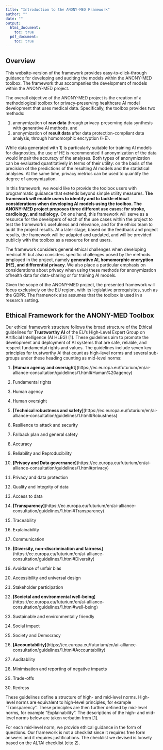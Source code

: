 ```yaml
---
title: "Introduction to the ANONY-MED Framework"
author: ""
date: ""
output:
  html_document:
    toc: true
  pdf_document:
    toc: true
---
```


## Overview

This website-version of the framework provides easy-to-click-through guidance for developing and auditing the models within the ANONY-MED toolbox. The framework thus accompanies the development of models within the ANONY-MED project. 

The overall objective of the ANONY-MED project is the creation of a methodological toolbox for privacy-preserving healthcare AI model development that uses medical data. Specifically, the toolbox provides two methods:

  1) anonymization of **raw data** through privacy-preserving data synthesis with generative AI methods, and 
  2) anonymization of **result data** after data protection-compliant data analysis, through homomorphic encryption (HE).

While data generated with 1) is particularly suitable for training AI models for diagnostics, the use of HE is recommended if anonymization of the data would impair the accuracy of the analyses. Both types of anonymization can be evaluated quantitatively in terms of their utility: on the basis of the precision of the predictions of the resulting AI models and the statistical analyses. At the same time, privacy metrics can be used to quantify the degree of anonymization.

In this framework, we would like to provide the toolbox users with programmatic guidance that extends beyond simple utility measures. **The framework will enable users to identify and to tackle ethical considerations when developing AI models using the toolbox. The ANONY-MED project proposes three different use cases: for stroke, cardiology, and radiology.** On one hand, this framework will serve as a resource for the developers of each of the use cases within the project to test the framework’s usefulness and relevance, and for the ethics team to audit the project results. At a later stage, based on the feedback and project results, the framework will be adapted and updated, and will be provided publicly with the toolbox as a resource for end users.

The framework considers general ethical challenges when developing medical AI but also considers specific challenges posed by the methods employed in the project, namely **generative AI, homomorphic encryption (HE), and differential privacy.** We also place a particular emphasis on considerations about privacy when using these methods for anonymization ofhealth data for data-sharing or for training AI models.

Given the scope of the ANONY-MED project, the presented framework will focus exclusively on the EU region, with its legislative prerequisites, such as the GDPR. The framework also assumes that the toolbox is used in a research setting. 

## Ethical Framework for the ANONY-MED Toolbox

Our ethical framework structure follows the broad structure of the Ethical guidelines for **Trustworthy AI** of the EU's High-Level Expert Group on Artificial Intelligence (AI HLEG) [1]. These guidelines aim to promote the development and deployment of AI systems that are safe, reliable, and respect fundamental rights and values. The guidelines include seven key principles for trustworthy AI that count as high-level norms and several sub-groups under these heading counting as mid-level norms:

1.	**[Human agency and oversight]**(https://ec.europa.eu/futurium/en/ai-alliance-consultation/guidelines/1.html#Human%20agency)
  1.	Fundamental rights
  2.	Human agency
  3.	Human oversight

2.	**[Technical robustness and safety]**(https://ec.europa.eu/futurium/en/ai-alliance-consultation/guidelines/1.html#Robustness)
  1.	Resilience to attack and security
  2.	Fallback plan and general safety
  3.	Accuracy
  4.	Reliability and Reproducibility

3.	**[Privacy and Data governance]**(https://ec.europa.eu/futurium/en/ai-alliance-consultation/guidelines/1.html#privacy)
  1.	Privacy and data protection
  2.	Quality and integrity of data
  3.	Access to data

4.	**[Transparency]**(https://ec.europa.eu/futurium/en/ai-alliance-consultation/guidelines/1.html#Transparency)
  1.	Traceability
  2.	Explainability
  3.	Communication

5. **[Diversity, non-discrimination and fairness]**(https://ec.europa.eu/futurium/en/ai-alliance-consultation/guidelines/1.html#Diversity)
  1.	Avoidance of unfair bias
  2.	Accessibility and universal design
  3.	Stakeholder participation

6.	**[Societal and environmental well-being]**(https://ec.europa.eu/futurium/en/ai-alliance-consultation/guidelines/1.html#well-being)
  1.	Sustainable and environmentally friendly
  2.	Social impact
  3.	Society and Democracy

7.	**[Accountability]**(https://ec.europa.eu/futurium/en/ai-alliance-consultation/guidelines/1.html#Accountability)
  1.	Auditability
  2.	Minimisation and reporting of negative impacts
  3.	Trade-offs
  4.	Redress

These guidelines define a structure of high- and mid-level norms. High-level norms are equivalent to high-level principles, for example “Transparency”. These principles are then further defined by mid-level norms, for example “Explainability”. The descriptions of the high- and mid-level norms below are taken verbatim from [1].

For each mid-level norm, we provide ethical guidance in the form of questions. Our framework is not a checklist since it requires free form answers and it requires justifications. The checklist we devised is loosely based on the ALTAI checklist (cite 2).
